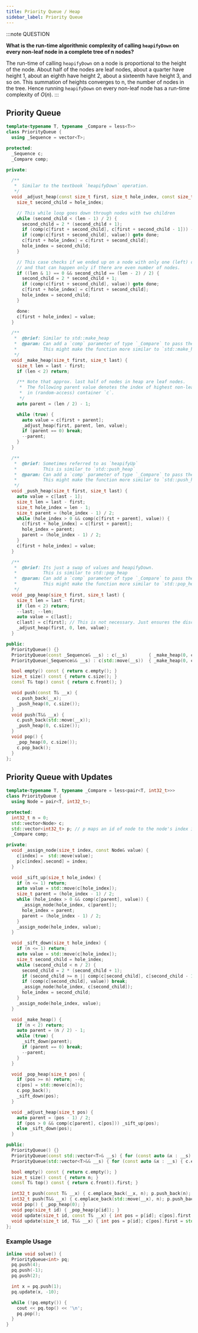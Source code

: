 ```yaml
---
title: Priority Queue / Heap
sidebar_label: Priority Queue
---
```


:::note QUESTION

**What is the run-time algorithmic complexity of calling `heapifyDown` on every non-leaf node in a complete tree of n nodes?**

The run-time of calling `heapifyDown` on a node is proportional to the height of the node. About half of the nodes are leaf nodes, about a quarter have height 1, about an eighth have height 2, about a sixteenth have height 3, and so on. This summation of heights converges to n, the number of nodes in the tree. Hence running `heapifyDown` on every non-leaf node has a run-time complexity of $O(n)$.
:::

## Priority Queue

``` cpp
template<typename T, typename _Compare = less<T>>
class PriorityQueue {
  using _Sequence = vector<T>;

protected:
  _Sequence c;
  _Compare comp;

private:

  /**
   *  Similar to the textbook `heapifyDown` operation.
   */
  void _adjust_heap(const size_t first, size_t hole_index, const size_t len, const T value) {
    size_t second_child = hole_index;

    // This while loop goes down through nodes with two children
    while (second_child < (len - 1) / 2) {
      second_child = 2 * (second_child + 1);
      if (comp(c[first + second_child], c[first + second_child - 1])) --second_child;
      if (comp(c[first + second_child], value)) goto done;
      c[first + hole_index] = c[first + second_child];
      hole_index = second_child;
    }

    // This case checks if we ended up on a node with only one (left) child
    // and that can happen only if there are even number of nodes.
    if ((len & 1) == 0 && second_child == (len - 2) / 2) {
      second_child = 2 * second_child + 1;
      if (comp(c[first + second_child], value)) goto done;
      c[first + hole_index] = c[first + second_child];
      hole_index = second_child;
    }

    done:
    c[first + hole_index] = value;
  }

  /**
   *  @brief: Similar to std::make_heap
   *  @param: Can add a `comp` parameter of type `_Compare` to pass the comparator.
   *          This might make the function more similar to `std::make_heap`
   */
  void _make_heap(size_t first, size_t last) {
    size_t len = last - first;
    if (len < 2) return;

    /** Note that approx. last half of nodes in heap are leaf nodes.
     *  The following parent value denotes the index of highest non-leaf node
     *  in (random-access) container `c`.
     */
    auto parent = (len / 2) - 1;

    while (true) {
      auto value = c[first + parent];
      _adjust_heap(first, parent, len, value);
      if (parent == 0) break;
      --parent;
    }
  }

  /**
   *  @brief: Sometimes referred to as `heapifyUp`
   *          This is similar to `std::push_heap`
   *  @param: Can add a `comp` parameter of type `_Compare` to pass the comparator.
   *          This might make the function more similar to `std::push_heap`
   */
  void _push_heap(size_t first, size_t last) {
    auto value = c[last - 1];
    size_t len = last - first;
    size_t hole_index = len - 1;
    size_t parent = (hole_index - 1) / 2;
    while (hole_index > 0 && comp(c[first + parent], value)) {
      c[first + hole_index] = c[first + parent];
      hole_index = parent;
      parent = (hole_index - 1) / 2;
    }
    c[first + hole_index] = value;
  }

  /**
   *  @brief: Its just a swap of values and heapifyDown.
   *          This is similar to std::pop_heap
   *  @param: Can add a `comp` parameter of type `_Compare` to pass the comparator.
   *          This might make the function more similar to `std::pop_heap`
   */
  void _pop_heap(size_t first, size_t last) {
    size_t len = last - first;
    if (len < 2) return;
    --last; --len;
    auto value = c[last];
    c[last] = c[first]; // This is not necessary. Just ensures the discarded value is at end of tree / containter.
    _adjust_heap(first, 0, len, value);
  }

public:
  PriorityQueue() {}
  PriorityQueue(const _Sequence& __s) : c(__s)        { _make_heap(0, c.size()); }
  PriorityQueue(_Sequence&& __s) : c(std::move(__s))  { _make_heap(0, c.size()); }

  bool empty() const { return c.empty(); }
  size_t size() const { return c.size(); }
  const T& top() const { return c.front(); }

  void push(const T& __x) {
    c.push_back(__x);
    _push_heap(0, c.size());
  }
  void push(T&& __x) {
    c.push_back(std::move(__x));
    _push_heap(0, c.size());
  }
  void pop() {
    _pop_heap(0, c.size());
    c.pop_back();
  }
};
```
## Priority Queue with Updates

```cpp
template<typename T, typename _Compare = less<pair<T, int32_t>>>
class PriorityQueue {
  using Node = pair<T, int32_t>;

protected:
  int32_t n = 0;
  std::vector<Node> c;
  std::vector<int32_t> p; // p maps an id of node to the node's index in c
  _Compare comp;

private:
  void _assign_node(size_t index, const Node& value) {
    c[index] =  std::move(value);
    p[c[index].second] = index;
  }

  void _sift_up(size_t hole_index) {
    if (n <= 1) return;
    auto value = std::move(c[hole_index]);
    size_t parent = (hole_index - 1) / 2;
    while (hole_index > 0 && comp(c[parent], value)) {
      _assign_node(hole_index, c[parent]);
      hole_index = parent;
      parent = (hole_index - 1) / 2;
    }
    _assign_node(hole_index, value);
  }

  void _sift_down(size_t hole_index) {
    if (n <= 1) return;
    auto value = std::move(c[hole_index]);
    size_t second_child = hole_index;
    while (second_child < n / 2) {
      second_child = 2 * (second_child + 1);
      if (second_child >= n || comp(c[second_child], c[second_child - 1])) --second_child;
      if (comp(c[second_child], value)) break;
      _assign_node(hole_index, c[second_child]);
      hole_index = second_child;
    }
    _assign_node(hole_index, value);
  }

  void _make_heap() {
    if (n < 2) return;
    auto parent = (n / 2) - 1;
    while (true) {
      _sift_down(parent);
      if (parent == 0) break;
      --parent;
    }
  }

  void _pop_heap(size_t pos) {
    if (pos >= n) return; --n;
    c[pos] = std::move(c[n]);
    c.pop_back();
    _sift_down(pos);
  }

  void _adjust_heap(size_t pos) {
    auto parent = (pos - 1) / 2;
    if (pos > 0 && comp(c[parent], c[pos])) _sift_up(pos);
    else _sift_down(pos);
  }

public:
  PriorityQueue() {}
  PriorityQueue(const std::vector<T>& __s) { for (const auto &x : __s) { c.emplace_back(x, n); p.push_back(n++); } _make_heap(); }
  PriorityQueue(std::vector<T>&& __s) { for (const auto &x : __s) { c.emplace_back(std::move(x), n); p.push_back(n++); } _make_heap(); }

  bool empty() const { return c.empty(); }
  size_t size() const { return n; }
  const T& top() const { return c.front().first; }

  int32_t push(const T& __x) { c.emplace_back(__x, n); p.push_back(n);  _sift_up(n); return n++; }
  int32_t push(T&& __x) { c.emplace_back(std::move(__x), n); p.push_back(n); _sift_up(n); return n++; }
  void pop() { _pop_heap(0); }
  void pop(size_t id) { _pop_heap(p[id]); }
  void update(size_t id, const T& __x) { int pos = p[id]; c[pos].first = __x; _adjust_heap(pos); }
  void update(size_t id, T&& __x) { int pos = p[id]; c[pos].first = std::move(__x); _adjust_heap(pos); }
};
```

### Example Usage

```cpp
inline void solve() {
  PriorityQueue<int> pq;
  pq.push(4);
  pq.push(-1);
  pq.push(2);

  int x = pq.push(1);
  pq.update(x, -10);

  while (!pq.empty()) {
    cout << pq.top() << '\n';
    pq.pop();
  }
}
```
